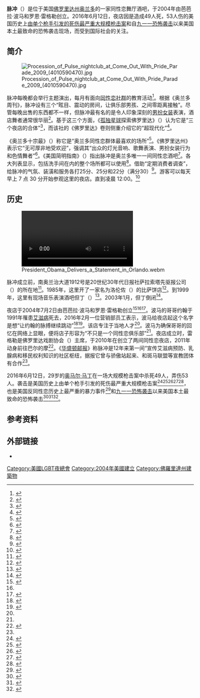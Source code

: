 {{Infobox venue
| name                   = 脉冲夜店<br>Pulse
| nickname               =
| fullname               =
| former names           =
| logo_image             =
| logo_caption           =
| image                  = 1912 S Orange Ave 2.png
| image_size             =
| image_alt              = 
| caption                = 摄于2006年的脉冲夜店外景，现在该店外墙是黑色的。
| pushpin_map            =
| pushpin_mapsize        =
| pushpin_map_caption    =
| pushpin_label_position =
| latd                   =
| latm                   =
| lats                   =
| latNS                  =
| longd                  =
| longm                  =
| longs                  =
| longEW                 =
| coordinates_display    =
| iso_region             =
| address                = 南奥兰治大道1912号
| location               = {{USA}}[[佛罗里达州|佛罗里达州]][[奥兰多|奥兰多]]
| coordinates            = {{Coord|28.5196046|-81.3767987|display=inline,title}}
| type                   =
| genre                  =
| broke_ground           =
| built                  =
| opened                 = {{Start date and age|2004|07|02}}
| renovated              =
| expanded               =
| closed                 =
| demolished             =
| owner                  = {{Flatlist|
* 芭芭拉·波马（{{lang|en|Barbara Poma}}）
* 罗恩·雷格勒（{{lang|en|Ron Legler}}）
}}
| operator               =
| surface                =
| scoreboard             =
| production             =
| cost                   =
| architect              =
| project_manager        =
| structural engineer    =
| services engineer      =
| general_contractor     =
| main_contractors       =
| seating_type           =
| capacity               =
| suites                 =
| record_attendance      =
| dimensions             =
| acreage                =
| volume                 =
| embedded               =
| website                = {{URL|http://www.pulseorlandoclub.com/|PulseOrlandoClub.com}}
| publictransit          =
}}

'''脉冲'''（{{lang-en|Pulse}}）是位于美国[[佛罗里达州|佛罗里达州]][[奥兰多|奥兰多]]的一家同性恋舞厅酒吧，于2004年由芭芭拉·波马和罗恩·雷格勒创立。2016年6月12日，夜店因是造成49人死，53人伤的美国历史上[[2016年奥兰多夜店枪击案|由单个枪手引发的死伤最严重大规模枪击案]]和自[[九一一恐怖袭击|九一一恐怖袭击]]以来美国本土最致命的恐怖袭击现场，而受到国际社会的关注。

== 简介 ==
[[File:Procession_of_Pulse_nightclub_at_Come_Out_With_Pride_Parade_2009_(4010590470).jpg|thumb]]

脉冲每晚都会举行主题演出，每月有面向[[同性恋社群|同性恋社群]]的教育活动<ref name=Hjelmgaard>{{Cite news |url = http://www.usatoday.com/story/news/nation/2016/06/12/pulse-more-than-just-another-gay-club/85785762/ |title = Scene of mass shooting more than 'just another gay club' |work = USA Today |accessdate = 2016-06-12 |first = Kim |last = Hjelmgaard |date = 2016-06-12 |issn = 0734-7456 |publisher = Gannett Company |archive-date = 2021-03-03 |archive-url = https://web.archive.org/web/20210303015033/https://www.usatoday.com/story/news/nation/2016/06/12/pulse-more-than-just-another-gay-club/85785762/ |dead-url = no }}</ref>。根据《奥兰多周刊》，脉冲设有三个“眩目、震动的房间，让俱乐部男孩、{{le|年轻男同性恋|Twink (gay slang)}}之间零距离接触”。尽管每晚出售的东西都不一样，但脉冲最有名的是令人印象深刻的[[男扮女装|男扮女装]]表演，酒店舞者通常很华丽<ref>{{cite news |title = Orlando gay bars |url = http://www.orlandoweekly.com/orlando/orlando-gay-bars/Content?oid=2244768 |accessdate = 2016-06-12 |work = Orlando Weekly |publisher = Euclid Media Group |archive-date = 2021-01-15 |archive-url = https://web.archive.org/web/20210115153927/https://www.orlandoweekly.com/orlando/orlando-gay-bars/Content?oid=2244768 |dead-url = no }}</ref>。基于这三个方面，《[[孤独星球|孤独星球]]探索佛罗里达》（{{lang|en|''Lonely Planet Discover Florida''}}）认为它是“三个夜店的合体”<ref name="PlanetKarlin2012">{{cite book|author1=Adam Karlin|author2=Jeff Campbell|author3=Jennifer Rasin Denniston|author4=Emily Matchar|title=Lonely Planet Discover Florida|url=http://books.google.com/books?id=JhD_e1z9dPMC&pg=PT154|date=June 1, 2012|publisher=Lonely Planet|isbn=978-1-74321-015-4|page=154}}</ref>，而该社的《佛罗里达》卷则侧重介绍它的“超现代化”<ref name="PlanetKarlin2014">{{cite book|author1=Adam Karlin|author2=Jennifer Rasin Denniston|author3=Paula Hardy|author4=Benedict Walker|title=Lonely Planet Florida|url=http://books.google.com/books?id=reXUBQAAQBAJ&pg=PT615|date=2014-12-01|publisher=Lonely Planet Publications|isbn=978-1-74360-250-8|page=615}}</ref>。

《奥兰多十宗最》（{{lang|en|''Top 10 Orlando''}}）称它是“奥兰多同性恋群体最喜欢的场所”<ref name="TunstallTunstall2012">{{cite book|author1=Cynthia Tunstall|author2=Jim Tunstall|title=Top 10 Orlando|url=http://books.google.com/books?id=wFmzDyga48AC&pg=PA79|date=August 1, 2012|publisher=DK Publishing|isbn=978-0-7566-9461-6|page=79}}</ref>。《佛罗里达州{{le|简明指南|Rough Guides}}》表示它“无可厚非地受欢迎”，强调其“出众的灯光音响、歌舞表演、男扮女装行为和色情舞者”<ref name="Guides2009">{{cite book|author=Rough Guides|title=The Rough Guide to Florida|url=http://books.google.com/books?id=XNJaAomoSGwC&pg=PT319|accessdate=June 13, 2016|edition=8th|date=August 3, 2009|publisher=Penguin Group|isbn=978-1-4053-8013-3|page=319}}</ref>。《美国简明指南》（{{lang|en|''The Rough Guide to the USA''}}）指出脉冲是奥兰多唯一一间同性恋酒吧<ref name="Cook2011">{{cite book|author=Samantha Cook|title=The Rough Guide to the USA|url=http://books.google.com/books?id=E1qZJLwDlTUC&pg=PT1082|date=2011-03-01|publisher=Rough Guides|isbn=978-1-4053-8954-9|page=1082}}</ref>。各大列表显示，包括洗手间在内的整个场所都可以使用<ref name="Green2012">{{cite book|author=Frances Green|title=Gayellow Pages USA #34 2012-2013|url=http://books.google.com/books?id=e1SIUkQupUYC&pg=PA276|date=2012-04-01|publisher=Renaissance House|isbn=978-1-885404-28-2|page=276}}</ref>。{{le|Zagat|Zagat}}借助“定期消费者调查”，给脉冲的气氛、装潢和服务各打25分、25分和22分（满分30）<ref>{{cite web|url=https://www.zagat.com/n/pulse-orlando|title=PULSE - Zagat Review|publisher=|accessdate=2016-06-13}}</ref>。游客可以每天早上 7 点 30 分开始参观这里的夜店。直到凌晨 12:00。<ref>{{Cite web|url=https://zaubee.com/biz/pulse-7qwn2px1 |title=Pulse nightclub |website=|language=en|access-date=2022-06-24|archiveurl=https://web.archive.org/web/20220624062740/https://zaubee.com/biz/pulse-7qwn2px1 |archivedate=June 24, 2022}}</ref>

== 历史 ==
[[File:President_Obama_Delivers_a_Statement_in_Orlando.webm|thumb]]

脉冲成立前，南奥兰治大道1912号是20世纪30年代日报社萨拉索塔先驱报公司（{{lang|en|Sarasota Herald Company}}）的所在地<ref>{{cite news|title=Sarasota Herald|url=https://news.google.com/newspapers?nid=1755&dat=19360205&id=SjoeAAAAIBAJ&sjid=1L4EAAAAIBAJ&pg=1912,2664730&hl=en|accessdate=2016-06-13|work=Sarasota Herald-Tribune|date=1936-02-05|archive-date=2017-03-06|archive-url=https://web.archive.org/web/20170306141158/https://news.google.com/newspapers?nid=1755&dat=19360205&id=SjoeAAAAIBAJ&sjid=1L4EAAAAIBAJ&pg=1912,2664730&hl=en|dead-url=no}}</ref>。1985年，这里开了一家名为洛伦佐（{{lang|en|Lorenzo's}}）的比萨饼店<ref>{{cite web |url=http://infoweb.newsbank.com.dclibrary.idm.oclc.org/iw-search/we/InfoWeb?p_product=AWNB&p_theme=aggregated5&p_action=doc&p_docid=0EB6BE85DBC12128&p_docnum=1&p_queryname=12 |title=What's Cooking in Pizza Circles |author=Chris Sherman |website=''The Orlando Sentinel'' |date=1985-07-19}}</ref>。到1999年，这里有现场音乐表演酒吧但丁（{{lang|en|Dante's}}）<ref>{{cite web |url=http://infoweb.newsbank.com.dclibrary.idm.oclc.org/iw-search/we/InfoWeb?p_product=AWNB&p_theme=aggregated5&p_action=doc&p_docid=0EB4F4B5FA0CC687&p_docnum=5&p_queryname=12 |title=A Fortuitous Fusion |author=Scott Joseph |website=''The Orlando Sentinel'' |date=1999-02-26}}</ref>。2003年1月，但丁倒闭<ref>{{cite web |url=http://infoweb.newsbank.com.dclibrary.idm.oclc.org/iw-search/we/InfoWeb?p_product=AWNB&p_theme=aggregated5&p_action=doc&p_docid=0F8A03E74AFA8320&p_docnum=48&p_queryname=12 |title=Caught in Headlightz: Bar Changes Act|author=Tyler Gray |website=''The Orlando Sentinel'' |date=2003-01-17}}</ref>。

夜店于2004年7月2日由芭芭拉·波马和罗恩·雷格勒创立<ref name=open>{{cite web |url=http://infoweb.newsbank.com.dclibrary.idm.oclc.org/iw-search/we/InfoWeb?p_product=AWNB&p_theme=aggregated5&p_action=doc&p_docid=103BA6AFE9AF4C05&p_docnum=49&p_queryname=12 |title=Pulse's Space a New Odyssey for Chic|author=Mark K. Matthews |website=''The Orlando Sentinel'' |date=2004-07-09}}</ref><ref name=Hjelmgaard /><ref>{{cite magazine |url = http://www.motherjones.com/politics/2016/06/orlando-gay-nightclub-massacre-lgbt-community-history |title = Orlando's Pulse Nightclub Was Founded by a Woman Whose Brother Died from AIDS |first = James |last = West |date = 2016-06-12 |work = Mother Jones |accessdate = 2016-06-12 |issn = 0362-8841 |publisher = Foundation for National Progress |archive-date = 2021-02-27 |archive-url = https://web.archive.org/web/20210227231259/https://www.motherjones.com/politics/2016/06/orlando-gay-nightclub-massacre-lgbt-community-history/ |dead-url = no }}</ref>。波马的哥哥约翰于1991年罹患[[艾滋病|艾滋病]]死去，2016年2月一位营销部员工表示，波马给夜店起这个名字是想“让约翰的脉搏继续跳动”<ref name=wapo>{{cite web|url=https://www.washingtonpost.com/news/morning-mix/wp/2016/06/13/more-than-just-another-gay-club-pulse-was-founded-in-her-brothers-memory-and-named-for-his-beating-heart/|title=Orlando’s club Pulse owes its name and spirit to ‘loving brother’ who died from AIDS|publisher=|accessdate=2016-06-13|archive-date=2020-10-25|archive-url=https://web.archive.org/web/20201025191646/https://www.washingtonpost.com/news/morning-mix/wp/2016/06/13/more-than-just-another-gay-club-pulse-was-founded-in-her-brothers-memory-and-named-for-his-beating-heart/|dead-url=no}}</ref><ref name="next-feb">{{cite news |title = The Pulse of Orlando |date = 2013-02-03 |page =  |work = Next |location =  |url = http://nextmagazinefl.com/central-florida/the-pulse-of-orlando |deadurl = yes |archiveurl = https://web.archive.org/web/20160617092046/http://nextmagazinefl.com/central-florida/the-pulse-of-orlando |archivedate = 2016-06-17 }}</ref>。该店专注于当地人才<ref name="next-feb" />。波马为确保哥哥的回忆在网络上显眼，便将店子形容为“不只是一个同性恋俱乐部”<ref name=wapo />。夜店成立时，雷格勒是佛罗里达戏剧协会（{{lang|en|Florida Theatrical Association}}）主席，于2010年在{{le|伊欧拉湖边公园|Lake Eola Park}}创立了两间同性恋夜店，2011年动身前往巴尔的摩<ref>{{cite web|url=http://www.orlandosentinel.com/news/breaking-news/os-ron-legler-leaving-orlando-20140218-story.html|title=Ron Legler, 'champion' of downtown and the arts, leaving Orlando|first=Orlando|last=Sentinel|publisher=|accessdate=2016-06-13|archive-date=2020-05-09|archive-url=https://web.archive.org/web/20200509012033/https://www.orlandosentinel.com/news/breaking-news/os-ron-legler-leaving-orlando-20140218-story.html|dead-url=no}}</ref>。《[[华盛顿邮报|华盛顿邮报]]》称脉冲是12年来第一间“宣传艾滋病预防、乳腺病和移民权利知识的社区枢纽，据报它曾与骄傲站起来、{{le|佛罗里达州平等组织|Equality Florida}}和斑马联盟等宣教团体有合作<ref name=wapo />。

2016年6月12日，29岁的[[奥马尔·马丁|奥马尔·马丁]]在一场大规模枪击案中杀死49人，弄伤53人。袭击是美国历史上由单个枪手引发的死伤最严重大规模枪击案<ref name="LATimes">{{cite news |url = http://www.latimes.com/nation/nationnow/la-na-orlando-nightclub-shooting-20160612-snap-story.html |title = Fifty dead in Orlando gay nightclub shooting, worst mass killing in U.S. history; gunman reportedly pledged allegiance to Islamic State |newspaper = Los Angeles Times |accessdate = 2016-06-12 |date = 2016-06-12 |archive-date = 2016-06-12 |archive-url = https://web.archive.org/web/20160612095327/http://www.latimes.com/nation/nationnow/la-na-orlando-nightclub-shooting-20160612-snap-story.html |dead-url = no }}</ref><ref name="lyons20160612">{{cite web |url = http://www.theguardian.com/us-news/2016/jun/12/orlando-shooting-nightclub-pulse-gunman |title = Orlando Pulse club attack: gunman behind shooting that killed 49 'named as Omar Mateen' |last = Lyons |first = Kate |date = 2016-06-12 |website = The Guardian |access-date = 2016-06-12 |archive-date = 2016-06-12 |archive-url = https://web.archive.org/web/20160612100242/http://www.theguardian.com/us-news/2016/jun/12/orlando-shooting-nightclub-pulse-gunman |dead-url = no }}</ref><ref name="cbc">{{cite news |url = http://www.cbc.ca/news/world/florida-pulse-nightclub-shooting-1.3631419 |title = Gunman in nightclub shooting had been investigated for terrorist links |publisher = CBC News |date = 2016-06-12 |accessdate = 2016-06-12 |archive-date = 2020-11-08 |archive-url = https://web.archive.org/web/20201108141637/https://www.cbc.ca/news/world/florida-pulse-nightclub-shooting-1.3631419 |dead-url = no }}</ref><ref>{{cite web |first = Lois |last = Beckett |url = http://www.theguardian.com/us-news/2016/jun/12/orlando-nightclub-deadliest-mass-shooting-terrorism |title = Orlando nightclub attack is deadliest US mass shooting in modern history |work = The Guardian |date = 2016-06-12 |accessdate = 2016-06-12 |archive-date = 2016-06-12 |archive-url = https://web.archive.org/web/20160612204653/http://www.theguardian.com/us-news/2016/jun/12/orlando-nightclub-deadliest-mass-shooting-terrorism |dead-url = no }}</ref><ref>{{cite news |url = http://www.independent.co.uk/news/world/americas/orlando-nightclub-shooting-20-dead-terror-attack-at-florida-lgbt-club-gay-killed-explosion-bomb-a7077831.html |last = Yeung |first = Peter |title = Gunman's 'terror attack' on gay nightclub leaves 50 dead |date = 2016-06-12 |website = The Independent |language = en-GB |access-date = 2016-06-12 |archive-date = 2016-06-12 |archive-url = https://web.archive.org/web/20160612130352/http://www.independent.co.uk/news/world/americas/orlando-nightclub-shooting-20-dead-terror-attack-at-florida-lgbt-club-gay-killed-explosion-bomb-a7077831.html |dead-url = no }}</ref>，也是美国反同性恋历史上最严重的暴力事件<ref>{{cite web |first = Mark Joseph |last = Stern |url = http://www.slate.com/blogs/outward/2016/06/12/pulse_nightclub_shooting_and_tragic_history_of_violence_at_lgbtq_clubs_in.html |title = The Long, Tragic History of Violence at LGBTQ Bars and Clubs in America |work = Slate |date = 2016-06-12 |accessdate = 2016-06-12 |archive-date = 2016-06-12 |archive-url = https://web.archive.org/web/20160612172215/http://www.slate.com/blogs/outward/2016/06/12/pulse_nightclub_shooting_and_tragic_history_of_violence_at_lgbtq_clubs_in.html |dead-url = no }}</ref>和[[九一一恐怖袭击|九一一恐怖袭击]]以来美国本土最致命的恐怖袭击<ref name="cnn">{{cite news |url = http://www.cnn.com/2016/06/12/us/orlando-nightclub-shooting/index.html |title = 50 killed in Florida nightclub, shooter pledged ISIS allegiance |first1 = Ashley |last1 = Fantz |first2 = Faith |last2 = Karimi |first3 = Eliott C. |last3 = McLaughlin |publisher = CNN |date = 2016-06-12 |accessdate = 2016-06-12 |archive-date = 2019-05-25 |archive-url = https://web.archive.org/web/20190525135958/https://www.cnn.com/2016/06/12/us/orlando-nightclub-shooting/index.html |dead-url = no }}</ref><ref>{{cite web |url = http://news.sky.com/story/1710904/obama-orlando-an-act-of-terror-and-hate |title = Obama: Orlando An Act Of 'Terror And Hate' |publisher = Sky News |date = 2016-06-12 |accessdate = 2016-06-12 |archive-date = 2016-06-12 |archive-url = https://web.archive.org/web/20160612183043/http://news.sky.com/story/1710904/obama-orlando-an-act-of-terror-and-hate |dead-url = no }}</ref><ref>{{cite news |title = The Orlando attack could transform the picture of post-9/11 terrorism in America |first = Ann |last = Swanson |url = https://www.washingtonpost.com/news/wonk/wp/2016/06/12/the-orlando-attack-could-transform-the-picture-of-post-911-terrorism-in-america/ |date = 2016-06-12 |accessdate = 2016-06-12 |work = The Washington Post |archive-date = 2016-06-12 |archive-url = https://web.archive.org/web/20160612203733/https://www.washingtonpost.com/news/wonk/wp/2016/06/12/the-orlando-attack-could-transform-the-picture-of-post-911-terrorism-in-america/ |dead-url = no }}</ref>。

== 参考资料 ==
{{reflist|2}}
== 外部链接 ==
{{Portal box|LGBT|文化}}
* {{Facebook|pulseorlando}}

[[Category:美國LGBT夜總會|Category:美國LGBT夜總會]]
[[Category:2004年美國建立|Category:2004年美國建立]]
[[Category:佛羅里達州建築物|Category:佛羅里達州建築物]]